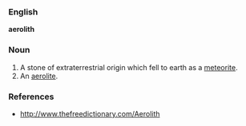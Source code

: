 ===English===
'''aerolith'''

===Noun===
# A stone of extraterrestrial origin which fell to earth as a [[meteorite]].
# An [[aerolite]].

===References===
* http://www.thefreedictionary.com/Aerolith